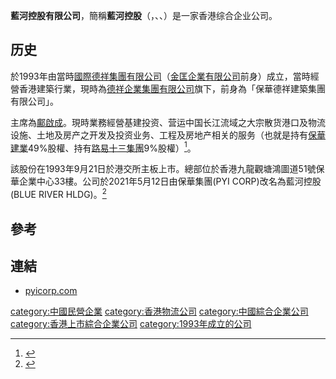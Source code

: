 '''藍河控股有限公司'''，簡稱'''藍河控股'''（'''{{lang-en|Blue River Holdings Limited}}'''，{{hkex|0498}}、{{FWB|PYW}}、{{otcbb|PYIFY}}）是一家香港综合企业公司。

==历史==
於1993年由當時[[國際德祥集團有限公司|國際德祥集團有限公司]]（[[金匡企業有限公司|金匡企業有限公司]]前身）成立，當時經營香港建築行業，現時為[[德祥企業集團有限公司|德祥企業集團有限公司]]旗下，前身為「保華德祥建築集團有限公司」。

主席為[[鄺啟成|鄺啟成]]。現時業務經營基建投资、营运中国长江流域之大宗散货港口及物流设施、土地及房产之开发及投资业务、工程及房地产相关的服务（也就是持有[[保華建業|保華建業]]49%股權、持有[[路易十三集團|路易十三集團]]9%股權）<ref>{{Cite web |url=http://www.pyicorp.com/pyiCms/sc/About%20SC.jsp |title=保華集團有限公司簡介 |accessdate=2013-05-15 |archive-date=2013-03-16 |archive-url=https://web.archive.org/web/20130316072614/http://www.pyicorp.com/pyiCms/sc/About%20SC.jsp |dead-url=no }}</ref>。

該股份在1993年9月21日於港交所主板上市。總部位於香港九龍觀塘鴻圖道51號保華企業中心33樓。公司於2021年5月12日由保華集團(PYI CORP)改名為藍河控股(BLUE RIVER HLDG)。<ref>{{cite news |title=保華集團(00498.HK)下周三起改簡稱為「藍河控股」 |url=https://www.finet.hk/newscenter/news_content/609762e2bde0b3583c916ca5 |work=[[財華社|財華社]] |date=2021-05-09 |archiveurl=https://web.archive.org/web/20210814182522/https://www.finet.hk/newscenter/news_content/609762e2bde0b3583c916ca5 |archivedate=2021-08-15}}</ref>

==參考==
{{reflist}}

==連結==
*[http://www.pyicorp.com pyicorp.com] {{Wayback|url=http://www.pyicorp.com/ |date=20170611154017 }}

[[category:中國民營企業|category:中國民營企業]]
[[category:香港物流公司|category:香港物流公司]]
[[category:中國綜合企業公司|category:中國綜合企業公司]]
[[category:香港上市綜合企業公司|category:香港上市綜合企業公司]]
[[category:1993年成立的公司|category:1993年成立的公司]]